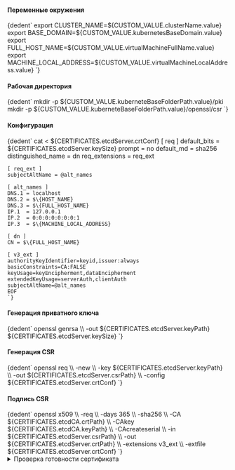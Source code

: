 

<h4>Переменные окружения</h4>
<CodeBlock language="bash">
  {dedent`
    export CLUSTER_NAME=${CUSTOM_VALUE.clusterName.value}
    export BASE_DOMAIN=${CUSTOM_VALUE.kubernetesBaseDomain.value}
    export FULL_HOST_NAME=${CUSTOM_VALUE.virtualMachineFullName.value}
    export MACHINE_LOCAL_ADDRESS=${CUSTOM_VALUE.virtualMachineLocalAddress.value}
`}
</CodeBlock>

<h4>Рабочая директория</h4>
<CodeBlock language="bash">
  {dedent`
    mkdir -p ${CUSTOM_VALUE.kuberneteBaseFolderPath.value}/pki
    mkdir -p ${CUSTOM_VALUE.kuberneteBaseFolderPath.value}/openssl/csr
  `}
</CodeBlock>

<h4>Конфигурация</h4>
<CodeBlock language="bash">
  {dedent`
    cat <<EOF > ${CERTIFICATES.etcdServer.crtConf}
    [ req ]
    default_bits        = ${CERTIFICATES.etcdServer.keySize}
    prompt              = no
    default_md          = sha256
    distinguished_name  = dn
    req_extensions      = req_ext

    [ req_ext ]
    subjectAltName = @alt_names

    [ alt_names ]
    DNS.1 = localhost
    DNS.2 = $\{HOST_NAME}
    DNS.3 = $\{FULL_HOST_NAME}
    IP.1  = 127.0.0.1
    IP.2  = 0:0:0:0:0:0:0:1
    IP.3  = $\{MACHINE_LOCAL_ADDRESS}

    [ dn ]
    CN = $\{FULL_HOST_NAME}

    [ v3_ext ]
    authorityKeyIdentifier=keyid,issuer:always
    basicConstraints=CA:FALSE
    keyUsage=keyEncipherment,dataEncipherment
    extendedKeyUsage=serverAuth,clientAuth
    subjectAltName=@alt_names
    EOF
    `}
</CodeBlock>

<h4>Генерация приватного ключа</h4>
<CodeBlock language="bash">
  {dedent`
    openssl genrsa \\
      -out ${CERTIFICATES.etcdServer.keyPath} ${CERTIFICATES.etcdServer.keySize}
    `}
</CodeBlock>

<h4>Генерация CSR</h4>
<CodeBlock language="bash">
  {dedent`
    openssl req \\
      -new \\
      -key ${CERTIFICATES.etcdServer.keyPath} \\
      -out ${CERTIFICATES.etcdServer.csrPath} \\
      -config ${CERTIFICATES.etcdServer.crtConf}
    `}
</CodeBlock>

<h4>Подпись CSR</h4>
<CodeBlock language="bash">
  {dedent`
    openssl x509 \\
      -req \\
      -days 365 \\
      -sha256 \\
      -CA ${CERTIFICATES.etcdCA.crtPath} \\
      -CAkey ${CERTIFICATES.etcdCA.keyPath} \\
      -CAcreateserial \\
      -in ${CERTIFICATES.etcdServer.csrPath} \\
      -out ${CERTIFICATES.etcdServer.crtPath} \\
      -extensions v3_ext \\
      -extfile ${CERTIFICATES.etcdServer.crtConf}
    `}
</CodeBlock>


<details className="custom-blue-block">
  <summary>Проверка готовности сертификата</summary>
  :::warning Обратите ВНИМАНИЕ!

  Данный раздел зависит от следующих разделов:
  - [SSL Certificate Check](/docs/tech-docs/kubernetes/certificates/examinationOpensslComponent.mdx).
  :::

  <CodeBlock language="bash">
    {dedent`
      ${CUSTOM_VALUE.kuberneteBaseFolderPath.value}/openssl/cert-report.sh ${CERTIFICATES.etcdServer.crtPath}
    `}
  </CodeBlock>

  :::note Вывод команды
  <CodeBlock language="bash">
    {dedent`
      CERTIFICATE                EXPIRES                  RESIDUAL TIME   CERTIFICATE AUTHORITY   EXTERNALLY MANAGED
      etcd-server                Oct 22, 2025 22:06 UTC   364d            etcd-ca                 no
    `}
  </CodeBlock>
  :::

</details>
